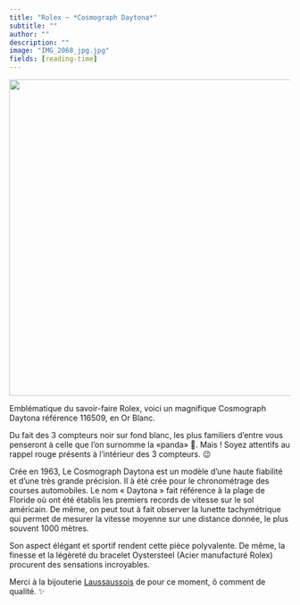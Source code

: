 ```yaml
---
title: "Rolex ~ *Cosmograph Daytona*"
subtitle: ""
author: ""
description: ""
image: "IMG_2068_jpg.jpg"
fields: [reading-time]
---
```


![](IMG_2068_jpg.jpg){fig-align="center" width="15cm"}

Emblématique du savoir-faire Rolex, voici un magnifique Cosmograph Daytona référence 116509, en Or Blanc.

Du fait des 3 compteurs noir sur fond blanc, les plus familiers d'entre vous penseront à celle que l'on surnomme la «panda» 🐼. Mais ! Soyez attentifs au rappel rouge présents à l'intérieur des 3 compteurs. 😉

Crée en 1963, Le Cosmograph Daytona est un modèle d'une haute fiabilité et d'une très grande précision. Il à été crée pour le chronométrage des courses automobiles. Le nom « Daytona » fait référence à la plage de Floride où ont été établis les premiers records de vitesse sur le sol américain. De même, on peut tout à fait observer la lunette tachymétrique qui permet de mesurer la vitesse moyenne sur une distance donnée, le plus souvent 1000 mètres.

Son aspect élégant et sportif rendent cette pièce polyvalente. De même, la finesse et la légèreté du bracelet Oystersteel (Acier manufacturé Rolex) procurent des sensations incroyables.

Merci à la bijouterie [Laussaussois](https://www.boutiquelesmontres.com/fr/marques/lassaussois) de pour ce moment, ô comment de qualité. ✨

